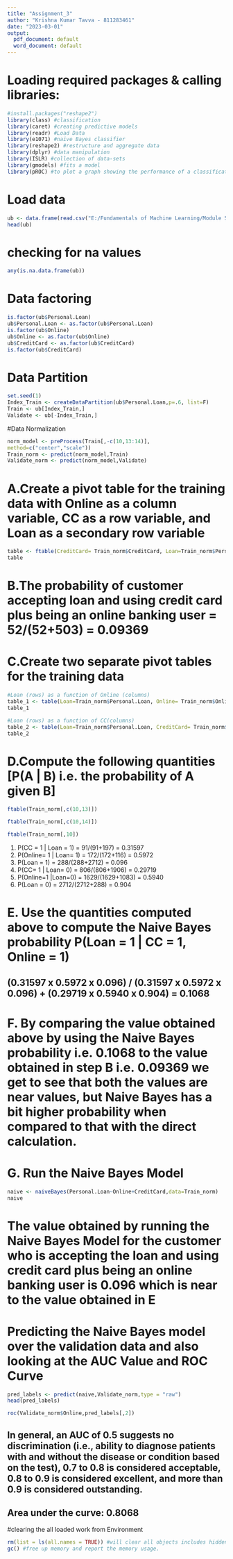 ```yaml
---
title: "Assignment_3"
author: "Krishna Kumar Tavva - 811283461"
date: "2023-03-01"
output:
  pdf_document: default
  word_document: default
---
```


# Loading required packages & calling libraries:

```r
#install.packages("reshape2")
library(class) #classification
library(caret) #creating predictive models
library(readr) #Load Data
library(e1071) #naive Bayes classifier
library(reshape2) #restructure and aggregate data
library(dplyr) #data manipulation
library(ISLR) #collection of data-sets
library(gmodels) #fits a model
library(pROC) #to plot a graph showing the performance of a classification model
```

# Load data

```r
ub <- data.frame(read.csv("E:/Fundamentals of Machine Learning/Module 5/UniversalBank.csv"))
head(ub)
```

# checking for na values
```r
any(is.na.data.frame(ub))
```

# Data factoring

```r
is.factor(ub$Personal.Loan)
ub$Personal.Loan <- as.factor(ub$Personal.Loan)
is.factor(ub$Online)
ub$Online <- as.factor(ub$Online)
ub$CreditCard <- as.factor(ub$CreditCard)
is.factor(ub$CreditCard)
```

# Data Partition
```r
set.seed(1)
Index_Train <- createDataPartition(ub$Personal.Loan,p=.6, list=F)
Train <- ub[Index_Train,]
Validate <- ub[-Index_Train,]
```

#Data Normalization
```r
norm_model <- preProcess(Train[,-c(10,13:14)],
method=c("center","scale"))
Train_norm <- predict(norm_model,Train)
Validate_norm <- predict(norm_model,Validate)
```

# A.Create a pivot table for the training data with Online as a column variable, CC as a row variable, and Loan as a secondary row variable
```r
table <- ftable(CreditCard= Train_norm$CreditCard, Loan=Train_norm$Personal.Loan, Online= Train_norm$Online)
table
```
# B.The probability of customer accepting loan and using credit card plus being an online banking user = 52/(52+503) = 0.09369

# C.Create two separate pivot tables for the training data
```r
#Loan (rows) as a function of Online (columns)
table_1 <- table(Loan=Train_norm$Personal.Loan, Online= Train_norm$Online)
table_1

#Loan (rows) as a function of CC(columns)
table_2 <- table(Loan=Train_norm$Personal.Loan, CreditCard= Train_norm$CreditCard)
table_2
```
# D.Compute the following quantities [P(A | B) i.e. the probability of A given B]
```r
ftable(Train_norm[,c(10,13)])
```


```r
ftable(Train_norm[,c(10,14)])
```


```r
ftable(Train_norm[,10])

```
1. P(CC = 1 | Loan = 1) = 91/(91+197) = 0.31597
2. P(Online= 1 | Loan= 1) = 172/(172+116) = 0.5972
3. P(Loan = 1) = 288/(288+2712) = 0.096
4. P(CC= 1 | Loan= 0) = 806/(806+1906) = 0.29719
5. P(Online=1 |Loan=0) = 1629/(1629+1083) = 0.5940
6. P(Loan = 0) = 2712/(2712+288) = 0.904


# E. Use the quantities computed above to compute the Naive Bayes probability P(Loan = 1 | CC = 1, Online = 1)
## (0.31597 x 0.5972 x 0.096) / (0.31597 x 0.5972 x 0.096) + (0.29719 x 0.5940 x 0.904) = 0.1068

# F. By comparing the value obtained above by using the Naive Bayes probability i.e. 0.1068 to the value obtained in step B i.e. 0.09369 we get to see that both the values are near values, but Naive Bayes has a bit higher probability when compared to that with the direct calculation.

# G. Run the Naive Bayes Model

```r
naive <- naiveBayes(Personal.Loan~Online+CreditCard,data=Train_norm)
naive
```
# The value obtained by running the Naive Bayes Model for the customer who is accepting the loan and using credit card plus being an online banking user is 0.096 which is near to the value obtained in E

# Predicting the Naive Bayes model over the validation data and also looking at the AUC Value and ROC Curve

```r
pred_labels <- predict(naive,Validate_norm,type = "raw")
head(pred_labels)
```

```r
roc(Validate_norm$Online,pred_labels[,2])
```
## In general, an AUC of 0.5 suggests no discrimination (i.e., ability to diagnose patients with and without the disease or condition based on the test), 0.7 to 0.8 is considered acceptable, 0.8 to 0.9 is considered excellent, and more than 0.9 is considered outstanding.

## Area under the curve: 0.8068

#clearing the all loaded work from Environment
```r
rm(list = ls(all.names = TRUE)) #will clear all objects includes hidden objects.
gc() #free up memory and report the memory usage.
```